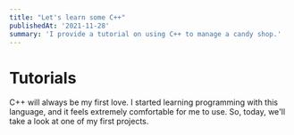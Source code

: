 ```yaml
---
title: "Let's learn some C++"
publishedAt: '2021-11-28'
summary: 'I provide a tutorial on using C++ to manage a candy shop.'
---
```


# Tutorials

C++ will always be my first love. I started learning programming with this language, and it feels extremely comfortable for me to use. So, today, we'll take a look at one of my first projects.
